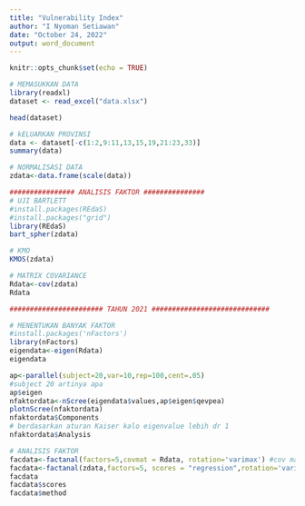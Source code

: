 ---
title: "Vulnerability Index"
author: "I Nyoman Setiawan"
date: "October 24, 2022"
output: word_document
---

```{r setup, include=FALSE}
knitr::opts_chunk$set(echo = TRUE)
```

```{r}
# MEMASUKKAN DATA
library(readxl)
dataset <- read_excel("data.xlsx")
```

```{r}
head(dataset)

# kELUARKAN PROVINSI
data <- dataset[-c(1:2,9:11,13,15,19,21:23,33)]
summary(data)

# NORMALISASI DATA
zdata<-data.frame(scale(data))
```

```{r}
################ ANALISIS FAKTOR ###############
# UJI BARTLETT
#install.packages(REdaS)
#install.packages("grid")
library(REdaS)
bart_spher(zdata)
```

```{r}
# KMO
KMOS(zdata)
```

```{r}
# MATRIX COVARIANCE
Rdata<-cov(zdata)
Rdata

```

```{r}
####################### TAHUN 2021 #############################

# MENENTUKAN BANYAK FAKTOR
#install.packages('nFactors')
library(nFactors)
eigendata<-eigen(Rdata)
eigendata

ap<-parallel(subject=20,var=10,rep=100,cent=.05)
#subject 20 artinya apa
ap$eigen
nfaktordata<-nScree(eigendata$values,ap$eigen$qevpea)
plotnScree(nfaktordata)
nfaktordata$Components
# berdasarkan aturan Kaiser kalo eigenvalue lebih dr 1
nfaktordata$Analysis
```

```{r}
# ANALISIS FAKTOR
facdata<-factanal(factors=5,covmat = Rdata, rotation='varimax') #cov matrix as input
facdata<-factanal(zdata,factors=5, scores = "regression",rotation='varimax')  #data object as input
facdata
facdata$scores
facdata$method
```
